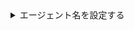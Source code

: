 <details>
<summary>エージェント名を設定する</summary>
WhaTapモニタリングサービスでは、モニタリング対象を包括的な意味でオブジェクトを使用し、エージェントと同じ意味で使用されることがあります。モニタリング対象のオブジェクトを区別するには、名前を区別する必要があります。WhaTapは、オブジェクト名とオブジェクトIDによって対象を区別します。

:::note

- オブジェクト(エージェント) 名は、プロジェクトごとに一意である必要があります。
- オブジェクトID＝CRC32（オブジェクト名）です。オブジェクトIDまたは名前が変更されると、以前のデータとリンクされません。

:::

WhaTapはモニタリングは、情報収集対象であるデータベースサーバーを識別するための情報として、データベースサーバーから収集して情報を活用します。基本的な使用情報は、データベースサーバーの種類、IPアドレス、サービスポートなどを組み合わせてデータベースサーバーの固有の識別子として使用します。必要に応じてユーザーが設定した名前を利用するか、パターンを変更して固有の値に変更して利用します。エージェントの名前は必ず固有の値である必要があります。

データベースサーバーから抽出した情報を使用する理由は、データベースサーバーの停止またはネットワークの切断、エージェント問題による収集サーバーとエージェントの通信障害が復旧した場合に再接続したエージェントから送信される情報が既存エージェントから送信された情報との継続性を維持するためです。

</details>
